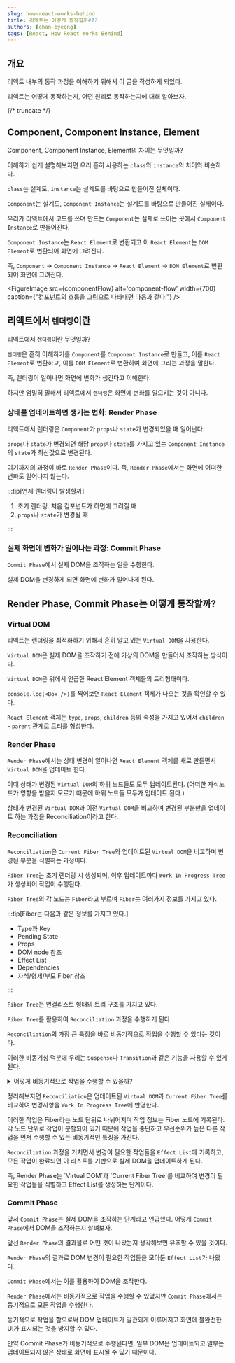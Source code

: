 ```yaml
---
slug: how-react-works-behind
title: 리액트는 어떻게 동작할까#1?
authors: [chan-byeong]
tags: [React, How React Works Behind]
---
```



## 개요

리액트 내부의 동작 과정을 이해하기 위해서 이 글을 작성하게 되었다.

리액트는 어떻게 동작하는지, 어떤 원리로 동작하는지에 대해 알아보자.

{/* truncate */}

## Component, Component Instance, Element

Component, Component Instance, Element의 차이는 무엇일까?

이해하기 쉽게 설명해보자면 우리 흔히 사용하는 `class`와 `instance`의 차이와 비슷하다.

`class`는 설계도, `instance`는 설계도를 바탕으로 만들어진 실체이다.

`Component`는 설계도, `Component Instance`는 설계도를 바탕으로 만들어진 실체이다.

우리가 리액트에서 코드를 쓰며 만드는 `Component`는 실제로 쓰이는 곳에서 `Component Instance`로 만들어진다.

`Component Instance`는 `React Element`로 변환되고 이 `React Element`는 `DOM Element`로 변환되어 화면에 그려진다.

즉, `Component` -> `Component Instance` -> `React Element` -> `DOM Element`로 변환되어 화면에 그려진다.

<FigureImage
  src={componentFlow}
  alt='component-flow'
  width={700}
  caption={"컴포넌트의 흐름을 그림으로 나타내면 다음과 같다."}
/>

## 리액트에서 `렌더링`이란

리액트에서 `렌더링`이란 무엇일까?

`렌더링`은 흔히 이해하기를 `Component`를 `Component Instance`로 만들고, 이를 `React Element`로 변환하고, 이를 `DOM Element`로 변환하여 화면에 그리는 과정을 말한다.

즉, 렌더링이 일어나면 화면에 변화가 생긴다고 이해한다.

하지만 엄밀히 말해서 리액트에서 `렌더링`은 화면에 변화를 일으키는 것이 아니다.

### 상태를 업데이트하면 생기는 변화: Render Phase

리액트에서 렌더링은 `Component`가 `props`나 `state`가 변경되었을 때 일어난다.

`props`나 `state`가 변경되면 해당 `props`나 `state`를 가지고 있는 `Component Instance`의 `state`가 최신값으로 변경된다.

여기까지의 과정이 바로 `Render Phase`이다. 즉, `Render Phase`에서는 화면에 어떠한 변화도 일어나지 않는다.

:::tip[언제 렌더링이 발생할까]

1. 초기 렌더링. 처음 컴포넌트가 하면에 그려질 때
2. `props`나 `state`가 변경될 때

:::

### 실제 화면에 변화가 일어나는 과정: Commit Phase

`Commit Phase`에서 실제 DOM을 조작하는 일을 수행한다.

실제 DOM을 변경하게 되면 화면에 변화가 일어나게 된다.

<FigureImage src={phases} alt='phases' width={700} />

## Render Phase, Commit Phase는 어떻게 동작할까?

### Virtual DOM

리액트는 렌더링을 최적화하기 위해서 흔히 알고 있는 `Virtual DOM`을 사용한다.

`Virtual DOM`은 실제 DOM을 조작하기 전에 가상의 DOM을 만들어서 조작하는 방식이다.

`Virtual DOM`은 위에서 언급한 React Element 객체들의 트리형태이다.

`console.log(<Box />)`를 찍어보면 `React Element` 객체가 나오는 것을 확인할 수 있다.

`React Element` 객체는 `type`, `props`, `children` 등의 속성을 가지고 있어서 `children` - `parent` 관계로 트리를 형성한다.

### Render Phase

`Render Phase`에서는 상태 변경이 일어나면 `React Element` 객체를 새로 만들면서 `Virtual DOM`을 업데이트 한다.

이때 상태가 변경된 `Virtual DOM`의 하위 노드들도 모두 업데이트된다. (어떠한 자식노드가 영향을 받을지 모르기 때문에 하위 노드들 모두가 업데이트 된다.)

상태가 변경된 `Virtual DOM`과 이전 `Virtual DOM`을 비교하며 변경된 부분만을 업데이트 하는 과정을 <Bold>Reconciliation</Bold>이라고 한다.

<FigureImage src={renderPhase} alt='render-phase' width={1200} />

### Reconciliation

`Reconciliation`은 `Current Fiber Tree`와 업데이트된 `Virtual DOM`을 비교하며 변경된 부분을 식별하는 과정이다.

`Fiber Tree`는 초기 렌더링 시 생성되며, 이후 업데이트마다 `Work In Progress Tree`가 생성되어 작업이 수행된다.

`Fiber Tree`의 각 노드는 `Fiber`라고 부르며 `Fiber`는 여러가지 정보를 가지고 있다.

:::tip[Fiber는 다음과 같은 정보를 가지고 있다.]

- Type과 Key
- Pending State
- Props
- DOM node 참조
- Effect List
- Dependencies
- 자식/형제/부모 Fiber 참조

:::

`Fiber Tree`는 연결리스트 형태의 트리 구조를 가지고 있다.

`Fiber Tree`를 활용하여 `Reconciliation` 과정을 수행하게 된다.

`Reconciliation`의 가장 큰 특징을 바로 <Bold>비동기적</Bold>으로 작업을 수행할 수 있다는 것이다.

이러한 비동기성 덕분에 우리는 `Suspense`나 `Transition`과 같은 기능을 사용할 수 있게 된다.

<details>
  <summary>어떻게 비동기적으로 작업을 수행할 수 있을까?</summary>
  <div>
  `Reconciliation` 과정에서 `Fiber Tree`를 활용하여 `Fiber` 노드들을 순회하면서 작업을 수행한다.

이때 `Fiber` 노드들은 `Side Effects`를 가지고 있는데 이 `Side Effects`를 활용하여 작업을 수행한다. (`Fiber` 노드가 하나의 작업 단위이다.)

`Side Effects`는 작업을 수행할 때 필요한 정보들을 가지고 있다.

`Reconciliation` 과정에서 `Fiber` 노드들을 순회하면서 작업을 수행하다가 우선순위가 높은 작업이 발생하면 작업을 중단하고 우선순위가 높은 작업을 수행하게 된다.

이렇게 우선순위가 높은 작업을 수행하고 나면 다시 순회하면서 작업을 수행하게 된다. (`Fiber` 노드가 하나의 작업 단위이기 때문에 이전 작업들에 대한 정보를 가지고 있어서 중단 후 다시 수행할 수 있다.)

이러한 과정을 통해 비동기적으로 작업을 수행할 수 있게 된다.

  </div>
</details>

정리해보자면 `Reconciliation`은 업데이트된 `Virtual DOM`과 `Current Fiber Tree`를 비교하여 변경사항을 `Work In Progress Tree`에 반영한다.

이러한 작업은 Fiber라는 노드 단위로 나뉘어지며 작업 정보는 Fiber 노드에 기록된다. 각 노드 단위로 작업이 분할되어 있기 때문에 작업을 중단하고 우선순위가 높은 다른 작업을 먼저 수행할 수 있는 비동기적인 특징을 가진다.

`Reconciliation` 과정을 거치면서 변경이 필요한 작업들을 `Effect List`에 기록하고, 모든 작업이 완료되면 이 리스트를 기반으로 실제 DOM을 업데이트하게 된다.

<p style={{ fontSize: "1.1rem" }}>
  즉, <Bold>Render Phase</Bold>는 `Virtual DOM`과 `Current Fiber Tree`를
  비교하여 변경이 필요한 작업들을 식별하고 <Bold>Effect List</Bold>를 생성하는
  단계이다.
</p>

<FigureImage src={resultRenderPahse} alt='result of render phase' />

### Commit Phase

앞서 `Commit Phase`는 실제 DOM을 조작하는 단계라고 언급했다. 어떻게 `Commit Phase`에서 DOM을 조작하는지 살펴보자.

앞선 `Render Phase`의 결과물로 어떤 것이 나왔는지 생각해보면 유추할 수 있을 것이다.

`Render Phase`의 결과로 DOM 변경이 필요한 작업들을 모아둔 `Effect List`가 나왔다.

`Commit Phase`에서는 이를 활용하여 DOM을 조작한다.

`Render Phase`에서는 비동기적으로 작업을 수행할 수 있었지만 `Commit Phase`에서는 동기적으로 모든 작업을 수행한다.

동기적으로 작업을 함으로써 DOM 업데이트가 일관되게 이루어지고 화면에 불완전한 UI가 표시되는 것을 방지할 수 있다.

만약 Commit Phase가 비동기적으로 수행된다면, 일부 DOM은 업데이트되고 일부는 업데이트되지 않은 상태로 화면에 표시될 수 있기 때문이다.
